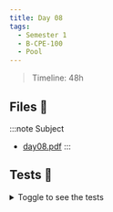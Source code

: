 ```yaml
---
title: Day 08
tags:
  - Semester 1
  - B-CPE-100
  - Pool
---
```


> Timeline: 48h

## Files 📂

:::note Subject
- [day08.pdf](https://github.com/Studio-17/Epitech-Subjects/raw/main/Semestre_1/B-CPE-100/Pool/Day08/Day08.pdf)
:::

## Tests 🤖

<details>
  <summary>Toggle to see the tests</summary>
  <div>
    <table>
      <thead>
        <tr>
          <th>Summary</th>
          <th>Number of tests</th>
          <th>Details</th>
        </tr>
      </thead>
      <tbody>
      <tr>
            <td rowspan="1">01 - task01</td>
            <td rowspan="1">1</td>
            <td>task01</td>
        </tr>
        <tr>
            <td rowspan="1">02 - task02</td>
            <td rowspan="1">1</td>
            <td>task02</td>
        </tr>
        <tr>
            <td rowspan="1">03 - task03</td>
            <td rowspan="1">1</td>
            <td>task03</td>
        </tr>
        <tr>
            <td rowspan="1">04 - task04</td>
            <td rowspan="1">1</td>
            <td>task04</td>
        </tr>
        <tr>
            <td rowspan="1">05 - task05</td>
            <td rowspan="1">1</td>
            <td>task05</td>
        </tr></tbody>
    </table>
  </div>
</details>
